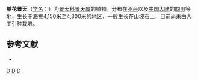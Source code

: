 {{Speciesbox 
| taxon = Sedum correptum
| authority = Fröd.
}}

'''单花景天'''（[[学名|学名]]：{{lang|la|''Sedum correptum''}}）为[[景天科|景天科]][[景天属|景天属]]的植物。分布在[[不丹|不丹]]以及[[中国大陆|中国大陆]]的[[四川|四川]]等地，生长于海拔4,150米至4,300米的地区，一般生长在山坡石上，目前尚未由人工引种栽培。

== 参考文献 ==
{{refbegin}}
* {{cite web| url =http://www.bioinfo.cn/db05/KmzwSpecies.php?action=view&id=5269| title =单花景天| work =中国高等植物数据库全库| publisher =中国科学院微生物研究所| author =昆明植物研究所| accessdate =2009-02-25| deadurl =yes| archiveurl =https://web.archive.org/web/20160305094457/http://www.bioinfo.cn/db05/KmzwSpecies.php?action=view&id=5269| archivedate =2016-03-05}}
{{refend}}
{{Taxonbar|from=Q10906377}}

{{DEFAULTSORT:Sedum correptum}}
[[Category:景天属|D]]
[[Category:不丹植物|D]]
[[Category:四川植物|D]]